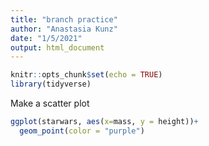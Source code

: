 ```yaml
---
title: "branch practice"
author: "Anastasia Kunz"
date: "1/5/2021"
output: html_document
---
```


```r
knitr::opts_chunk$set(echo = TRUE)
library(tidyverse)
```

Make a scatter plot

```r
ggplot(starwars, aes(x=mass, y = height))+
  geom_point(color = "purple")
```

